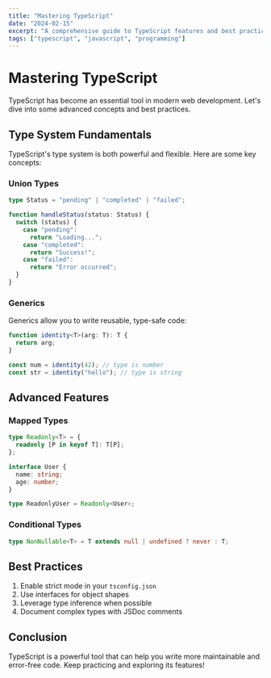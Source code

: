 ```yaml
---
title: "Mastering TypeScript"
date: "2024-02-15"
excerpt: "A comprehensive guide to TypeScript features and best practices for building type-safe applications."
tags: ["typescript", "javascript", "programming"]
---
```


# Mastering TypeScript

TypeScript has become an essential tool in modern web development. Let's dive into some advanced concepts and best practices.

## Type System Fundamentals

TypeScript's type system is both powerful and flexible. Here are some key concepts:

### Union Types

```typescript
type Status = "pending" | "completed" | "failed";

function handleStatus(status: Status) {
  switch (status) {
    case "pending":
      return "Loading...";
    case "completed":
      return "Success!";
    case "failed":
      return "Error occurred";
  }
}
```

### Generics

Generics allow you to write reusable, type-safe code:

```typescript
function identity<T>(arg: T): T {
  return arg;
}

const num = identity(42); // type is number
const str = identity("hello"); // type is string
```

## Advanced Features

### Mapped Types

```typescript
type Readonly<T> = {
  readonly [P in keyof T]: T[P];
};

interface User {
  name: string;
  age: number;
}

type ReadonlyUser = Readonly<User>;
```

### Conditional Types

```typescript
type NonNullable<T> = T extends null | undefined ? never : T;
```

## Best Practices

1. Enable strict mode in your `tsconfig.json`
2. Use interfaces for object shapes
3. Leverage type inference when possible
4. Document complex types with JSDoc comments

## Conclusion

TypeScript is a powerful tool that can help you write more maintainable and error-free code. Keep practicing and exploring its features!